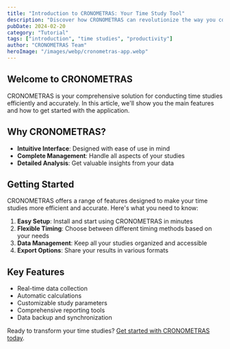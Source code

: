 ```yaml
---
title: "Introduction to CRONOMETRAS: Your Time Study Tool"
description: "Discover how CRONOMETRAS can revolutionize the way you conduct your time studies"
pubDate: 2024-02-20
category: "Tutorial"
tags: ["introduction", "time studies", "productivity"]
author: "CRONOMETRAS Team"
heroImage: "/images/webp/cronometras-app.webp"
---
```



## Welcome to CRONOMETRAS

CRONOMETRAS is your comprehensive solution for conducting time studies efficiently and accurately. In this article, we'll show you the main features and how to get started with the application.

## Why CRONOMETRAS?

- **Intuitive Interface**: Designed with ease of use in mind
- **Complete Management**: Handle all aspects of your studies
- **Detailed Analysis**: Get valuable insights from your data

## Getting Started

CRONOMETRAS offers a range of features designed to make your time studies more efficient and accurate. Here's what you need to know:

1. **Easy Setup**: Install and start using CRONOMETRAS in minutes
2. **Flexible Timing**: Choose between different timing methods based on your needs
3. **Data Management**: Keep all your studies organized and accessible
4. **Export Options**: Share your results in various formats

## Key Features

- Real-time data collection
- Automatic calculations
- Customizable study parameters
- Comprehensive reporting tools
- Data backup and synchronization

Ready to transform your time studies? [Get started with CRONOMETRAS today](#).
